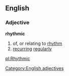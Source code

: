 ==English==
===Adjective===
'''rhythmic'''
#of, or relating to [[rhythm]]
#[[recurring]] [[regularly]]
[[Category:English adjectives]]

[[pl:Rhythmic]]